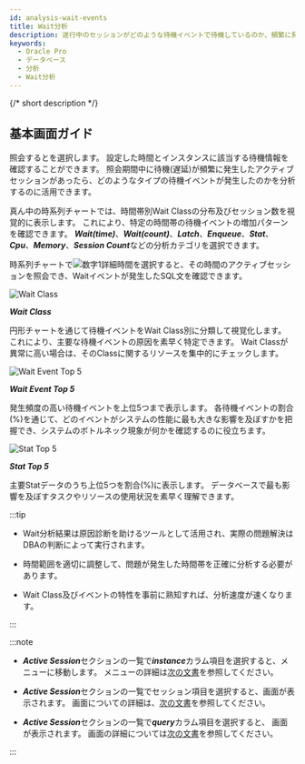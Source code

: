 ```yaml
---
id: analysis-wait-events
title: Wait分析
description: 遂行中のセッションがどのような待機イベントで待機しているのか、頻繁に発生する待機イベントは何なのかを確認することができます。
keywords:
  - Oracle Pro
  - データベース
  - 分析
  - Wait分析
---
```


{/* short description */}

<ShortDesc />

## 基本画面ガイド

照会する<Cmdname sid="time" className="uitext" />と<Cmdname sid="instance" className="uitext" />を選択します。 設定した時間とインスタンスに該当する待機情報を確認することができます。 照会期間中に待機(遅延)が頻繁に発生したアクティブセッションがあったら、どのようなタイプの待機イベントが発生したのかを分析するのに活用できます。

<ImgLang img='db-analysis-wait-oracle.png' desc='Wait分析' />

真ん中の時系列チャートでは、時間帯別Wait Classの分布及びセッション数を視覚的に表示します。 これにより、特定の時間帯の待機イベントの増加パターンを確認できます。 ***Wait(time)***、***Wait(count)***、***Latch***、***Enqueue***、***Stat***、***Cpu***、***Memory***、***Session Count***などの分析カテゴリを選択できます。

時系列チャートで![数字1](/img/number-01.png)詳細時間を選択すると、その時間のアクティブセッションを照会でき、Waitイベントが発生したSQL文を確認できます。

<Columns>
<Column className="text--left width--50">

![Wait Class](/img/db-analysis-wait-class-oracle.png)

</Column>

<Column className="text--left">

***Wait Class***

円形チャートを通じて待機イベントをWait Class別に分類して視覚化します。 これにより、主要な待機イベントの原因を素早く特定できます。 Wait Classが異常に高い場合は、そのClassに関するリソースを集中的にチェックします。

</Column>
</Columns>

<Columns>
<Column className="text--left width--50">

![Wait Event Top 5](/img/db-analysis-wait-top5-oracle.png)

</Column>

<Column className="text--left">

***Wait Event Top 5***

発生頻度の高い待機イベントを上位5つまで表示します。 各待機イベントの割合(%)を通じて、どのイベントがシステムの性能に最も大きな影響を及ぼすかを把握でき、システムのボトルネック現象が何かを確認するのに役立ちます。

</Column>
</Columns>

<Columns>
<Column className="text--left width--50">

![Stat Top 5](/img/db-analysis-wait-stat-top5-oracle.png)

</Column>

<Column className="text--left">

***Stat Top 5***

主要Statデータのうち上位5つを割合(%)に表示します。 データベースで最も影響を及ぼすタスクやリソースの使用状況を素早く理解できます。

</Column>
</Columns>

:::tip

- Wait分析結果は原因診断を助けるツールとして活用され、実際の問題解決はDBAの判断によって実行されます。

- 時間範囲を適切に調整して、問題が発生した時間帯を正確に分析する必要があります。

- Wait Class及びイベントの特性を事前に熟知すれば、分析速度が速くなります。

:::

:::note

- ***Active Session***セクションの一覧で***instance***カラム項目を選択すると、<Cmdname sid="side_dbMonitoring" className="uitext" />メニューに移動します。 <Cmdname sid="side_dbMonitoring" className="uitext" />メニューの詳細は[次の文書](instance-monitoring)を参照してください。

- ***Active Session***セクションの一覧でセッション項目を選択すると、<Cmdname sid="session_detail" className="uitext" />画面が表示されます。 <Cmdname sid="session_detail" className="uitext" />画面についての詳細は、[次の文書](multi-instance-monitoring#session-details)を参照してください。

- ***Active Session***セクションの一覧で***query***カラム項目を選択すると、<Cmdname sid="TTL06224" className="uitext" /> 画面が表示されます。 <Cmdname sid="TTL06224" className="uitext" />画面の詳細については[次の文書](multi-instance-monitoring#query-details)を参照してください。

:::


<Dbtabledatafiltering level={2} />


<Dbv2dataeditcolumn level={2} />
